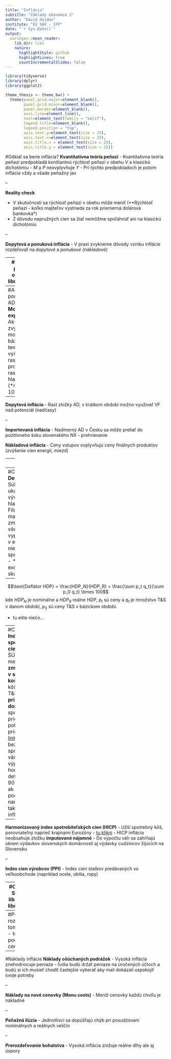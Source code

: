 ```yaml
---
title: "Inflácia"
subtitle: "Základy ekonómie 2"
author: "Dávid Hojdan"
institute: "EÚ SAV - IFP"
date: "`r Sys.Date()`"
output:
  xaringan::moon_reader:
    lib_dir: libs
    nature:
      highlightStyle: github
      highlightLines: true
      countIncrementalSlides: false
---
```

```r
library(tidyverse)
library(dplyr)
library(ggplot2)

theme_thesis <- theme_bw() +
  theme(panel.grid.major=element_blank(),
        panel.grid.minor=element_blank(),
        panel.border=element_blank(),
        axis.line=element_line(),
        text=element_text(family = "serif"),
        legend.title=element_blank(),
        legend.position = "top",
        axis.text.y=element_text(size = 25),
        axis.text.x=element_text(size = 25),
        axis.title.x = element_text(size = 25),
        axis.title.y = element_text(size = 25))
```

#Odkiaľ sa berie inflácia?
**Kvantitatívna teória peňazí**
- Kvantitatívna teória peňazí predpokladá konštantnú rýchlosť peňazí v obehu $V$ a klasickú dichotómiu - $M$ a $P$ neovplyvňuje $Y$
- Pri týchto predpokladoch je potom inflácia vždy a všade peňažný jav

--

**Reality check**

- V skutočnosti sa rýchlosť peňazí v obehu môže meniť (**Rýchlosť peňazí - koľko majiteľov vystrieda za rok priemerná dolárová bankovka*)
- Z dôvodu nepružných cien sa žiaľ nemôžme spoľahnúť ani na klasickú dichotómiu

--

**Dopytová a ponuková inflácia**
- V praxi zvykneme dôvody vzniku inflácie rozdeľovať na *dopytové* a *ponukové (nákladové)*

---
#Rýchlosť peňazí v obehu
```r
library(fredr)

fredr_set_key("567553ba0fd641f09af6a5d27d420904")

df_velocity <- data.frame(
  fredr(
  series_id = "M2V",
  observation_start = as.Date("1960-01-01"),
  observation_end = as.Date("2021-12-31")))

velocity_fig <- ggplot(df_velocity, aes(x = date, y = value)) +
  geom_line(size = 1) + 
  xlab("") +
  ylab("Rýchlosť agregátu M2 v USA (nHDP/M2)") 

velocity_fig + theme_thesis

```

---
#Analýza pomocou AD-AS
**Monetárna expanzia**
- Ak CB zvyšuje monetárnu bázu tempom vyšším ako rast produkcie -> rast cenovej hladiny (*neplatí 100%)

--

**Dopytová inflácia**
- Rast zložky AD, v krátkom období možno využívať VF nad potenciál (nadčasy)

--

**Importovaná inflácia**
- Nadmerný AD v Česku sa môže preliať do pozitívneho šoku slovenského NX - prehrievanie

**Nákladová inflácia**
- Ceny vstupov ovplyvňujú ceny finálnych produktov (zvýšenie cien energií, miezd)

---
#Úlohy


---
#Cenové indexy
**Deflátor HDP**
- Súhrný ukazovateľ vývoja cenovej hladiny
- Filozoficky by mal odzrkadľovať zmeny cien všetkých T&S vyprodukovaných v ekonomike -> nie je založený na spotrebnom koši
- *pozri ten excel ze jak sa skutocne rata

--

$$\text{Deflátor HDP} = \frac{HDP_N}{HDP_R} = \frac{\sum p_t q_t}{\sum p_0 q_t} \times 100$$
kde $HDP_N$ je nominálne a $HDP_R$ reálne HDP, $p_t$ sú ceny a $q_t$ je množstvo T&S v danom období, $p_0$ sú ceny T&S v bázickom období.

- tu ešte niečo...

---
#Cenové indexy
**Index spotrebiteľských cien (CPI)**
- ŠÚSR sleduje na mesačnej báze **zmeny cien T&S v spotrebnom koši**
- Spotrebný kôš pozostáva z T&S, ktoré **priemerné domácnosti** spotrebúvajú, pričom každej položke je pridelená **váha** - [link](http://datacube.statistics.sk/#!/view/sk/VBD_INTERN/sp0032rs/v_sp0032rs_00_00_00_sk) 
- Pre bežných spotrebiteľov väčšia výpovedná hodnota ako deflátor HDP - v 90 % prípadov ak v médiách počúvate o nameranej inflácii tak je to CPI inflácia

--

**Harmonizovaný index spotrebiteľských cien (HICP)**
- Užší spotrebný kôš, porovnateľný naprieč krajinami Eurozóny - [tu klikni](https://www.ecb.europa.eu/stats/macroeconomic_and_sectoral/hicp/html/index.en.html)
- HICP inflácia neobsahuje zložku **imputované nájomné**
- Do výpočtu váh sa zahŕňajú okrem výdavkov slovenských domácností aj výdavky cudzincov žijúcich na Slovensku

--

**Index cien výrobcov (PPI)**
- Index cien statkov predávaných vo veľkoobchode (napríklad ocele, obilia, ropy)

---
#CPI vs HICP na Slovensku
```r
library(eurostat)
library(lubridate)

eurostat <- search_eurostat("producer prices")

hicp <- get_eurostat("prc_hicp_manr", filter = list(coicop  = "CP00")) %>%
  filter(geo == "SK")

cpi <- readr::read_csv(file = "https://raw.githubusercontent.com/davidqo1231/zaklady_ekonomie_2/main/07_Inflacia/Raw_data/cpi_susr.csv") %>%
  mutate(time = dmy(time),
         cpi = cpi - 100)

inflation <- hicp %>%
  left_join(cpi, by = "time")

svkindex_fig <- ggplot(inflation) +
  geom_line(aes(x = time, y = cpi), color = "#0000ff", size = 1.5) + 
  geom_line(aes(x = time, y = values), color = "black", size = 1.5) + 
  xlab("") +
  ylab("Medziročná miera inflácie v %") +
  
  annotate("text", x = as.Date("2004-12-01", "%Y-%m-%d"), y = 10, label = "CPI", color = "#0000ff", family = "serif", size = 8) +
  annotate("text", x = as.Date("2001-11-01", "%Y-%m-%d"), y = 15, label = "HICP", color = "black", family = "serif", size = 8)
  
svkindex_fig + theme_thesis

```

---
#Príčiny
- tu asi rozobrať skôr pri tom AD-AS niečo - to je podstatnejšie ako cenove indexy

---
#Náklady inflácie
**Náklady ošúchaných podrážok**
- Vysoká inflácia znehodnocuje peniaze - ľudia budú držať peniaze na úročených účtoch a budú si ich musieť chodiť častejšie vyberať aby mali dokázali uspokojiť svoje potreby

--

**Náklady na nové cenovky (Menu costs)**
- Meniž cenovky každú chvíľu je nákladné

--

**Peňažná ilúzia**
- Jednotlivci sa dopúšťajú chýb pri posudzovaní nominálnych a reálnych veličín 

--

**Prerozdeľovanie bohatstva**
- Vysoká inflácia znižuje reálne dlhy ale aj úspory




